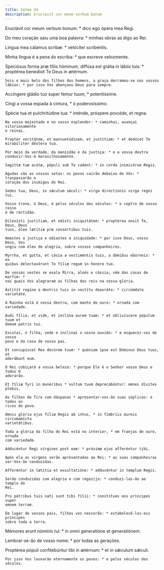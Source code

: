 ```yaml
---
title: Salmo 44
description: Eructavit cor meum verbum bonum
---
```


<div class="side-by-side not-content">

Eructávit cor meum verbum bonum: * dico ego ópera mea Regi.

  <span>
    Do meu coração saiu uma boa palavra: * minhas obras as digo ao Rei.
  </span>

Lingua mea cálamus scribæ: * velóciter scribéntis.

Minha língua é a pena do escriba: * que escreve velozmente.

  <span>
    Speciósus forma præ fíliis hóminum, diffúsa est grátia in lábiis tuis: *
    proptérea benedíxit Te Deus in ætérnum.

    Sois o mais belo dos filhos dos homens, a graça derramou-se nos vossos
    lábios: * por isso Vos abençoou Deus para sempre.
  </span>

Accíngere gládio tuo super femur tuum, * potentíssime.

Cingi a vossa espada à cintura, * ó poderosíssimo.

  <span>
    Spécie tua et pulchritúdine tua: * inténde, próspere procéde, et regna.

    Na vossa majestade e no vosso esplendor: * caminhai, avançai vitoriosamente
    e reinai.

    Propter veritátem, et mansuetúdinem, et justítiam: * et dedúcet Te
    mirabíliter déxtera tua.

    Por meio da verdade, da mansidão e da justiça: * e a vossa dextra
    conduzir-Vos-á maravilhosamente.

    Sagíttæ tuæ acútæ, pópuli sub Te cadent: * in corda inimicórum Regis.

    Agudas são as vossas setas: os povos cairão debaixo de Vós: * traspassarão o
    coração dos inimigos do Rei.

    Sedes tua, Deus, in sǽculum sǽculi: * virga directiónis virga regni tui.

    Vosso trono, ó Deus, é pelos séculos dos séculos: * o ceptro de vosso reino
    é de rectidão.

    Dilexísti justítiam, et odísti iniquitátem: * proptérea unxit Te, Deus, Deus
    tuus, óleo lætítiæ præ consórtibus tuis.

    Amastes a justiça e odiastes a iniquidade: * por isso Deus, vosso Deus, Vos
    ungiu com óleo de alegria, sobre vossos companheiros.

    Myrrha, et gutta, et cásia a vestiméntis tuis, a dómibus ebúrneis: * ex
    quibus delectavérunt Te fíliæ regum in honóre tuo.

    De vossas vestes se exala Mirra, aloés e cássia, vêm das casas de marfim: *
    nas quais Vos alegraram as filhas dos reis na vossa glória.

    Ástitit regína a dextris tuis in vestítu deauráto: * circúmdata varietáte.

    A Rainha está à vossa dextra, com manto de ouro: * ornada com variedade.

    Audi fília, et vide, et inclína aurem tuam: * et oblivíscere pópulum tuum et
    domum patris tui.

    Escutai, ó filha, vede e inclinai o vosso ouvido: * e esquecei-vos de vosso
    povo e da casa de vosso pai.

    Et concupíscet Rex decórem tuum: * quóniam ipse est Dóminus Deus tuus, et
    adorábunt eum.

    O Rei cobiçará a vossa beleza: * porque Ele é o Senhor vosso Deus e todos O
    adorarão.

    Et fíliæ Tyri in munéribus * vultum tuum deprecabúntur: omnes dívites
    plebis.

    As filhas de Tiro com dáspanas * apresentar-vos-ão suas súplicas: e todos os
    ricos do povo.

    Omnis glória ejus fíliæ Regis ab intus, * in fímbriis áureis circumamícta
    varietátibus.

    Toda a glória da filha do Rei está no interior, * em franjas de ouro, ornada
    com variedade.

    Adducéntur Regi vírgines post eam: * próximæ ejus afferéntur tibi.

    Após ela as virgens serão apresentadas ao Rei: * as suas companheiras
    ser-Vos-ão conduzidas.

    Afferéntur in lætítia et exsultatióne: * adducéntur in templum Regis.

    Serão conduzidas com alegria e com regozijo: * conduzi-las-ão ao templo do
    Rei.

    Pro pátribus tuis nati sunt tibi fílii: * constítues eos príncipes super
    omnem terram.

    Em lugar de vossos pais, filhos vos nascerão: * estabelecê-los-eis príncipes
    sobre toda a terra.
  </span>

Mémores erunt nóminis tui: * in omni generatióne et generatiónem.

Lembrar-se-ão de vosso nome: * por todas as gerações.

  <span>
    Proptérea pópuli confitebúntur tibi in ætérnum: * et in sǽculum sǽculi.

    Por isso Vos louvarão eternamente os povos: * e pelos séculos dos séculos.

</div>
